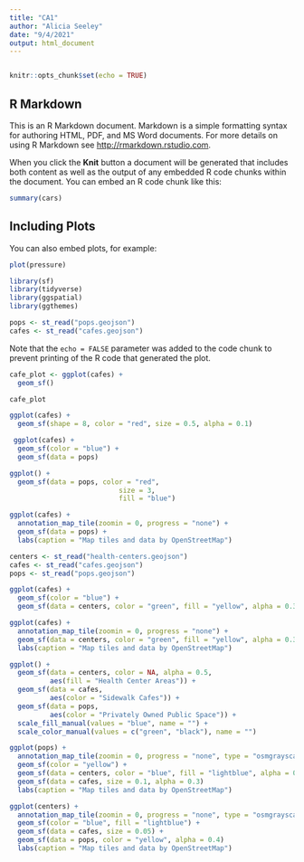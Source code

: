 ```yaml
---
title: "CA1"
author: "Alicia Seeley"
date: "9/4/2021"
output: html_document
---
```

```r

```

```r
knitr::opts_chunk$set(echo = TRUE)
```

## R Markdown

This is an R Markdown document. Markdown is a simple formatting syntax for authoring HTML, PDF, and MS Word documents. For more details on using R Markdown see <http://rmarkdown.rstudio.com>.

When you click the **Knit** button a document will be generated that includes both content as well as the output of any embedded R code chunks within the document. You can embed an R code chunk like this:

```r
summary(cars)
```

## Including Plots

You can also embed plots, for example:

```r
plot(pressure)
```
```r
library(sf)
library(tidyverse)
library(ggspatial)
library(ggthemes)
```

```r
pops <- st_read("pops.geojson")
cafes <- st_read("cafes.geojson")
```

Note that the `echo = FALSE` parameter was added to the code chunk to prevent printing of the R code that generated the plot.
```r
cafe_plot <- ggplot(cafes) +
  geom_sf()

cafe_plot
```
```r
ggplot(cafes) +
  geom_sf(shape = 8, color = "red", size = 0.5, alpha = 0.1)
```
```r
 ggplot(cafes) +
  geom_sf(color = "blue") +
  geom_sf(data = pops)
```
```r
ggplot() +
  geom_sf(data = pops, color = "red", 
                           size = 3,
                           fill = "blue")
```
```r
ggplot(cafes) +
  annotation_map_tile(zoomin = 0, progress = "none") +
  geom_sf(data = pops) +
  labs(caption = "Map tiles and data by OpenStreetMap")
```

```r
centers <- st_read("health-centers.geojson")
cafes <- st_read("cafes.geojson")
pops <- st_read("pops.geojson")
```
```r
ggplot(cafes) +
  geom_sf(color = "blue") +
  geom_sf(data = centers, color = "green", fill = "yellow", alpha = 0.3)
```
```r
ggplot(cafes) +
  annotation_map_tile(zoomin = 0, progress = "none") +
  geom_sf(data = centers, color = "green", fill = "yellow", alpha = 0.3) +
  labs(caption = "Map tiles and data by OpenStreetMap")
```
```r
ggplot() +
  geom_sf(data = centers, color = NA, alpha = 0.5,
          aes(fill = "Health Center Areas")) +
  geom_sf(data = cafes,
          aes(color = "Sidewalk Cafes")) +
  geom_sf(data = pops, 
          aes(color = "Privately Owned Public Space")) +
  scale_fill_manual(values = "blue", name = "") +
  scale_color_manual(values = c("green", "black"), name = "")
```
```r
ggplot(pops) +
  annotation_map_tile(zoomin = 0, progress = "none", type = "osmgrayscale")  +
  geom_sf(color = "yellow") +
  geom_sf(data = centers, color = "blue", fill = "lightblue", alpha = 0.4) +
  geom_sf(data = cafes, size = 0.1, alpha = 0.3)
  labs(caption = "Map tiles and data by OpenStreetMap")
```
```r
ggplot(centers) +
  annotation_map_tile(zoomin = 0, progress = "none", type = "osmgrayscale")  +
  geom_sf(color = "blue", fill = "lightblue") +
  geom_sf(data = cafes, size = 0.05) +
  geom_sf(data = pops, color = "yellow", alpha = 0.4)
  labs(caption = "Map tiles and data by OpenStreetMap")
```

